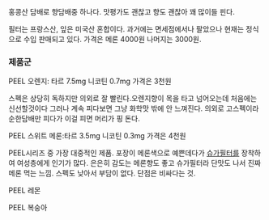 홍콩산 담배로 향담배중 하나다. 맛평가도 괜찮고 향도 괜찮아 꽤 많이들 핀다.

필터는 프랑스산, 잎은 미국산 혼합이다. 과거에는 면세점에서나 팔았으나 현재는 정식으로 수입 판매되고 있다. 가격은 메론 4000원 나머지는 3000원.


=== 제품군 ===

PEEL 오렌지: 타르 7.5mg 니코틴 0.7mg 가격은 3천원

스펙은 상당히 독하지만 의외로 잘 빨린다.오렌지향이 목을 타고 넘어오는데 처음에는 신선할것이다 그러나 계속 피다보면 그냥 화학맛 밖에 안 느껴진다. 의외로 고스펙이라순한담배만 피다가 이걸 피면 머리가 핑 돈다.


PEEL 스위트 메론:타르 3.5mg 니코틴 0.3mg 가격은 4천원

PEEL시리즈 중 가장 대중적인 제품. 포장이 메론색으로 예쁜데다가 [[슈가필터]]를 장착하여 여성층에게 인기가 많다. 은은히 감도는 메론향도 좋고 슈가필터라 단맛도 나서 진짜 메론 먹는 느낌. 스펙도 낮아서 부담이 없다. 단점은 비싸다는 것.


PEEL 레몬

PEEL 복숭아

